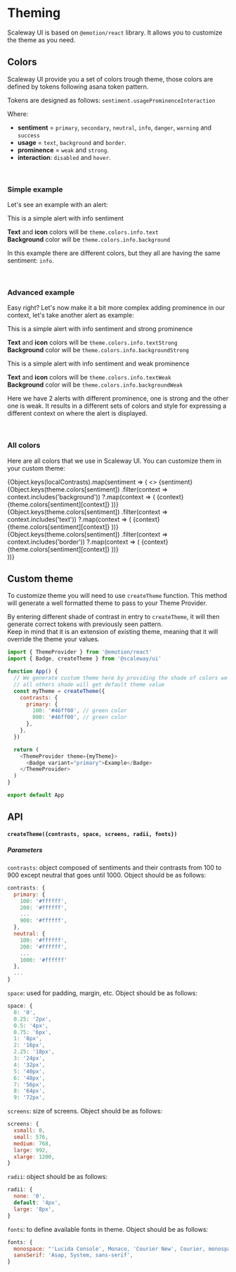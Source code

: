 
<Meta title="Theme" />

# Theming

Scaleway UI is based on `@emotion/react` library. It allows you to customize the theme as you need.

## Colors

Scaleway UI provide you a set of colors trough theme, those colors are defined by tokens following asana token pattern.

Tokens are designed as follows: `sentiment.usageProminenceInteraction`

Where:

- **sentiment** = `primary`, `secondary`, `neutral`, `info`, `danger`, `warning` and `success`
- **usage** = `text`, `background` and `border`.
- **prominence** = `weak` and `strong`.
- **interaction**: `disabled` and `hover`.

<p>&nbsp;</p>

### Simple example

Let's see an example with an alert:

<ThemeProvider theme={theme}>
  <Global styles={[globalStyles]} />
  <Alert type="info">This is a simple alert with info sentiment</Alert>
</ThemeProvider>

**Text** and **icon** colors will be `theme.colors.info.text`<br/>
**Background** color will be `theme.colors.info.background`

In this example there are different colors, but they all are having the same sentiment: `info`.

<p>&nbsp;</p>

### Advanced example

Easy right? Let's now make it a bit more complex adding prominence in our context, let's take another alert as example:

<ThemeProvider theme={theme}>
  <Global styles={[globalStyles]} />
  <Alert variant="filled" type="info">
    This is a simple alert with info sentiment and strong prominence
  </Alert>
</ThemeProvider>

**Text** and **icon** colors will be `theme.colors.info.textStrong`<br/>
**Background** color will be `theme.colors.info.backgroundStrong`

<ThemeProvider theme={theme}>
  <Global styles={[globalStyles]} />
  <Alert variant="outlined" type="info" mt={2}>
    This is a simple alert with info sentiment and weak prominence
  </Alert>
</ThemeProvider>

**Text** and **icon** colors will be `theme.colors.info.textWeak`<br/>
**Background** color will be `theme.colors.info.backgroundWeak`

Here we have 2 alerts with different prominence, one is strong and the other one is weak.
It results in a different sets of colors and style for expressing a different context on where the alert is displayed.

<p>&nbsp;</p>

### All colors

Here are all colors that we use in Scaleway UI. You can customize them in your custom theme:

<ThemeProvider theme={theme}>
  <Global styles={[globalStyles]} />
  {Object.keys(localContrasts).map(sentiment => (
    <>
      <Typography variant="title" style={{ textTransform: 'capitalize' }}>
        {sentiment}
      </Typography>
      <div style={{ display: 'flex', gap: 24, marginTop: 16 }}>
        <div style={{ display: 'flex', flexDirection: 'column', gap: 16 }}>
          {Object.keys(theme.colors[sentiment])
            .filter(context => context.includes('background'))
            ?.map(context => (
              <BorderedBox
                key={context}
                style={{
                  backgroundColor: theme.colors[sentiment][context],
                  display: 'flex',
                  alignItems: 'center',
                  justifyContent: 'space-between',
                  padding: 8,
                  width: 275,
                }}
              >
                <Typography
                  color={readableColor(theme.colors[sentiment][context])}
                >
                  {context}
                </Typography>
                <Typography
                  variant="tiny"
                  color={readableColor(theme.colors[sentiment][context])}
                >
                  {theme.colors[sentiment][context]}
                </Typography>
              </BorderedBox>
            ))}
        </div>
        <div style={{ display: 'flex', flexDirection: 'column', gap: 16 }}>
          {Object.keys(theme.colors[sentiment])
            .filter(context => context.includes('text'))
            ?.map(context => (
              <BorderedBox
                key={context}
                style={{
                  backgroundColor: theme.colors[sentiment][context],
                  display: 'flex',
                  alignItems: 'center',
                  justifyContent: 'space-between',
                  padding: 8,
                  width: 275,
                }}
              >
                <Typography
                  color={readableColor(theme.colors[sentiment][context])}
                >
                  {context}
                </Typography>
                <Typography
                  variant="tiny"
                  color={readableColor(theme.colors[sentiment][context])}
                >
                  {theme.colors[sentiment][context]}
                </Typography>
              </BorderedBox>
            ))}
        </div>
        <div style={{ display: 'flex', flexDirection: 'column', gap: 16 }}>
          {Object.keys(theme.colors[sentiment])
            .filter(context => context.includes('border'))
            ?.map(context => (
              <BorderedBox
                key={context}
                style={{
                  backgroundColor: theme.colors[sentiment][context],
                  display: 'flex',
                  alignItems: 'center',
                  justifyContent: 'space-between',
                  padding: 8,
                  width: 275,
                }}
              >
                <Typography
                  color={readableColor(theme.colors[sentiment][context])}
                >
                  {context}
                </Typography>
                <Typography
                  variant="tiny"
                  color={readableColor(theme.colors[sentiment][context])}
                >
                  {theme.colors[sentiment][context]}
                </Typography>
              </BorderedBox>
            ))}
        </div>
      </div>
      <Separator my={3} />
    </>
  ))}
</ThemeProvider>

## Custom theme

To customize theme you will need to use `createTheme` function. This method will generate a well formatted theme to pass
to your Theme Provider.

By entering different shade of contrast in entry to `createTheme`, it will then generate correct tokens with previously seen pattern.<br/>
Keep in mind that it is an extension of existing theme, meaning that it will override the theme your values.

```js
import { ThemeProvider } from '@emotion/react'
import { Badge, createTheme } from '@scaleway/ui'

function App() {
  // We generate custom theme here by providing the shade of colors we want to change
  // all others shade will get default theme value
  const myTheme = createTheme({
    contrasts: {
      primary: {
        100: '#46ff00', // green color
        800: '#46ff00', // green color
      },
    },
  })

  return (
    <ThemeProvider theme={myTheme}>
      <Badge variant="primary">Example</Badge>
    </ThemeProvider>
  )
}

export default App
```

## API

#### `createTheme({contrasts, space, screens, radii, fonts})`

##### Parameters

`contrasts`: object composed of sentiments and their contrasts from 100 to 900 except neutral that goes until 1000. Object should be as follows:

```js
contrasts: {
  primary: {
    100: '#ffffff',
    200: '#ffffff',
    ...
    900: '#ffffff',
  },
  neutral: {
    100: '#ffffff',
    200: '#ffffff',
    ...
    1000: '#ffffff'
  },
  ...
}
```

`space`: used for padding, margin, etc. Object should be as follows:

```js
space: {
  0: '0',
  0.25: '2px',
  0.5: '4px',
  0.75: '6px',
  1: '8px',
  2: '16px',
  2.25: '18px',
  3: '24px',
  4: '32px',
  5: '40px',
  6: '48px',
  7: '56px',
  8: '64px',
  9: '72px',
```

`screens`: size of screens. Object should be as follows:

```js
screens: {
  xsmall: 0,
  small: 576,
  medium: 768,
  large: 992,
  xlarge: 1200,
}
```

`radii`: object should be as follows:

```js
radii: {
  none: '0',
  default: '4px',
  large: '8px',
}
```

`fonts`: to define available fonts in theme. Object should be as follows:

```js
fonts: {
  monospace: "'Lucida Console', Monaco, 'Courier New', Courier, monospace",
  sansSerif: 'Asap, System, sans-serif',
}
```
